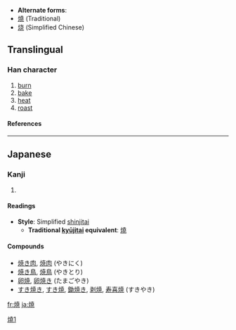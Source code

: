 * '''Alternate forms''':
* [[燒]] (Traditional)
* [[烧]] (Simplified Chinese)

==Translingual==
===Han character===
{{Han char|rn=86|rad=火|as=08|sn=12|four=|canj=火十廿山 (FJTU)}}
# [[burn]]
# [[bake]]
# [[heat]]
# [[roast]]
====References====
{{Han ref|kx=0675.191|dkj=19166|hdz=32208.041|uh=713C|ud=28988}}

----
==Japanese==
===Kanji===
{{ja-kanji|grade=4|rs=火08}}
# {{defn|Japanese}} 
====Readings====
{{ja-readings|on=[[しょう]] (shō)|kun=[[やく]] (yaku), [[やき]] (yaki)}}

* '''Style''': Simplified [[shinjitai]]
** '''Traditional [[kyūjitai]] equivalent''': [[燒]]

====Compounds====
* [[焼き肉]], [[焼肉]] (やきにく)
* [[焼き鳥]], [[焼鳥]] (やきとり)
* [[卵焼]], [[卵焼き]] (たまごやき)
* [[すき焼き]], [[すき焼]], [[鋤焼き]], [[剥焼]], [[寿喜焼]] (すきやき)




[[Category:CJKV characters simplified differently in Japan and China|燒1]]

[[fr:焼]]
[[ja:焼]]